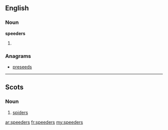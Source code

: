 ==English==

===Noun===
'''speeders'''

# {{plural of|[[speeder]]}}

===Anagrams===
* [[preseeds#English|preseeds]]

----

==Scots==

===Noun===
{{head|sco|plural}}

# {{South Scots}} [[spiders]]

[[ar:speeders]]
[[fr:speeders]]
[[my:speeders]]